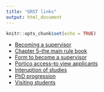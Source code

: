 ```yaml
---
title: "GRST links"
output: html_document
---
```


```r
knitr::opts_chunk$set(echo = TRUE)
```

* [Becoming a supervisor](https://tsoo-math.github.io/ucl2/grst/becoming-a-supervisor.txt)
* [Chapter 5--the main rule book ](https://www.ucl.ac.uk/academic-manual/chapters/chapter-5-research-degrees-framework#supervisors)
* [Form to become a supervisor](https://tsoo-math.github.io/ucl2/grst/standard.docx)
* [Portico access--to view applicants](https://tsoo-math.github.io/ucl2/grst/form-port.docx)
* [Interuption of studies](https://tsoo-math.github.io/ucl2/grst/interruption-of-study-research-students.docx)
* [PhD progression](https://tsoo-math.github.io/ucl2/grst/progression.txt)
* [Visiting students](https://tsoo-math.github.io/ucl2/grst/visiting-students.txt)


